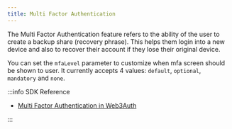 ```yaml
---
title: Multi Factor Authentication
---
```


The Multi Factor Authentication feature refers to the ability of the user to create a backup share (recovery phrase). This helps them login into a new
device and also to recover their account if they lose their original device.

You can set the `mfaLevel` parameter to customize when mfa screen should be shown to user. It currently accepts 4 values: `default`, `optional`,
`mandatory` and `none`.

:::info SDK Reference

- [Multi Factor Authentication in Web3Auth ](/sdk/react-native/mfa)

:::
